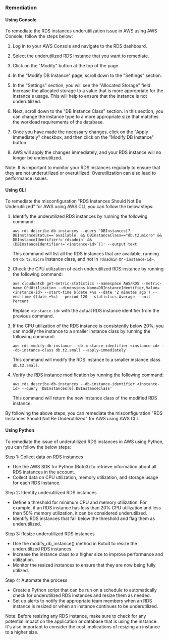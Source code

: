 ### Remediation

#### Using Console

To remediate the RDS instances underutilization issue in AWS using AWS Console, follow the steps below:

1. Log in to your AWS Console and navigate to the RDS dashboard.

2. Select the underutilized RDS instance that you want to remediate.

3. Click on the "Modify" button at the top of the page.

4. In the "Modify DB Instance" page, scroll down to the "Settings" section.

5. In the "Settings" section, you will see the "Allocated Storage" field. Increase the allocated storage to a value that is more appropriate for the instance's usage. This will help to ensure that the instance is not underutilized.

6. Next, scroll down to the "DB Instance Class" section. In this section, you can change the instance type to a more appropriate size that matches the workload requirements of the database.

7. Once you have made the necessary changes, click on the "Apply Immediately" checkbox, and then click on the "Modify DB Instance" button.

8. AWS will apply the changes immediately, and your RDS instance will no longer be underutilized.

Note: It is important to monitor your RDS instances regularly to ensure that they are not underutilized or overutilized. Overutilization can also lead to performance issues.

#### Using CLI

To remediate the misconfiguration "RDS Instances Should Not Be Underutilized" for AWS using AWS CLI, you can follow the below steps:

1. Identify the underutilized RDS instances by running the following command:

   ```
   aws rds describe-db-instances --query 'DBInstances[?DBInstanceStatus==`available` && DBInstanceClass=="db.t2.micro" && DBInstanceIdentifier!=`rdsadmin` && (DBInstanceIdentifier!=`<instance-id>`)]' --output text
   ```

   This command will list all the RDS instances that are available, running on `db.t2.micro` instance class, and not in `rdsadmin` or `<instance-id>`.

2. Check the CPU utilization of each underutilized RDS instance by running the following command:

   ```
   aws cloudwatch get-metric-statistics --namespace AWS/RDS --metric-name CPUUtilization --dimensions Name=DBInstanceIdentifier,Value=<instance-id> --start-time $(date +%s --date '2 minutes ago') --end-time $(date +%s) --period 120 --statistics Average --unit Percent
   ```

   Replace `<instance-id>` with the actual RDS instance identifier from the previous command.

3. If the CPU utilization of the RDS instance is consistently below 20%, you can modify the instance to a smaller instance class by running the following command:

   ```
   aws rds modify-db-instance --db-instance-identifier <instance-id> --db-instance-class db.t2.small --apply-immediately
   ```

   This command will modify the RDS instance to a smaller instance class `db.t2.small`.

4. Verify the RDS instance modification by running the following command:

   ```
   aws rds describe-db-instances --db-instance-identifier <instance-id> --query 'DBInstances[0].DBInstanceClass'
   ```

   This command will return the new instance class of the modified RDS instance.

By following the above steps, you can remediate the misconfiguration "RDS Instances Should Not Be Underutilized" for AWS using AWS CLI.

#### Using Python

To remediate the issue of underutilized RDS instances in AWS using Python, you can follow the below steps:

Step 1: Collect data on RDS instances
- Use the AWS SDK for Python (Boto3) to retrieve information about all RDS instances in the account.
- Collect data on CPU utilization, memory utilization, and storage usage for each RDS instance.

Step 2: Identify underutilized RDS instances
- Define a threshold for minimum CPU and memory utilization. For example, if an RDS instance has less than 20% CPU utilization and less than 50% memory utilization, it can be considered underutilized.
- Identify RDS instances that fall below the threshold and flag them as underutilized.

Step 3: Resize underutilized RDS instances
- Use the modify_db_instance() method in Boto3 to resize the underutilized RDS instances.
- Increase the instance class to a higher size to improve performance and utilization.
- Monitor the resized instances to ensure that they are now being fully utilized.

Step 4: Automate the process
- Create a Python script that can be run on a schedule to automatically check for underutilized RDS instances and resize them as needed.
- Set up alerts to notify the appropriate team members when an RDS instance is resized or when an instance continues to be underutilized.

Note: Before resizing any RDS instance, make sure to check for any potential impact on the application or database that is using the instance. It's also important to consider the cost implications of resizing an instance to a higher size.

